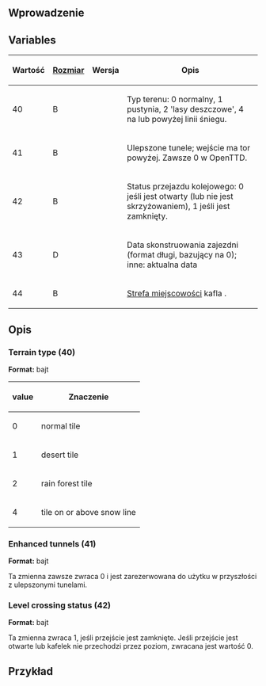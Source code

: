 {{pl/Development/NewGRF/inne strony|en=newgrf-specs.tt-wiki.net/wiki/VariationalAction2/Tramtypes|pl=pl/Development/NewGRF/NFO Specs/VariationalAction2/Tramtypes |sub=nfo}}
<!--{{-}}<br>--><!--{{ambox | text = w trakcie edycji.}}--><!-- -->
==Wprowadzenie==

== Variables ==

{| 
|-
!Wartość !![[pl/Development/NewGRF/NFO Specs/GRFActionsDetailed|Rozmiar]]!!Wersja  !! Opis
|-
|40||B||{{pl/Development/NewGRF/ottdp|1.10}}||Typ terenu: 0 normalny, 1 pustynia, 2 'lasy deszczowe', 4 na lub powyżej linii śniegu.
|-
|41||B||{{pl/Development/NewGRF/ottdp|1.10}}||Ulepszone tunele; wejście ma tor powyżej. Zawsze 0 w OpenTTD.
|-
|42||B||{{pl/Development/NewGRF/ottdp|1.10}}||Status przejazdu kolejowego: 0 jeśli jest otwarty (lub nie jest skrzyżowaniem), 1 jeśli jest zamknięty.
|-
|43||D||{{pl/Development/NewGRF/ottdp|1.10}}||Data skonstruowania zajezdni (format długi, bazujący na 0); inne: aktualna data
|-
|44||B||{{pl/Development/NewGRF/ottdp|1.10}}||[[pl/Development/NewGRF/NFO Specs/TownZones|Strefa miejscowości]] kafla .
|}

==<span id=Description>Opis</span>==
=== Terrain type (40) ===

'''Format:''' bajt

{| 
|-
!value!!Znaczenie
|-
|0||normal tile
|-
|1||desert tile
|-
|2||rain forest tile
|-
|4||tile on or above snow line
|}

=== Enhanced tunnels (41) ===

'''Format:''' bajt

Ta zmienna zawsze zwraca 0 i jest zarezerwowana do użytku w przyszłości z ulepszonymi tunelami.

=== Level crossing status (42) ===

'''Format:''' bajt

Ta zmienna zwraca 1, jeśli przejście jest zamknięte. Jeśli przejście jest otwarte lub kafelek nie przechodzi przez poziom, zwracana jest wartość 0.

==Przykład==